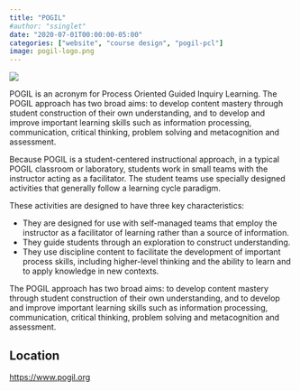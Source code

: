 ```yaml
---
title: "POGIL"
#author: "ssinglet"
date: "2020-07-01T00:00:00-05:00"
categories: ["website", "course design", "pogil-pcl"]
image: pogil-logo.png
---
```


![](pogil-logo.png){}

POGIL is an acronym for Process Oriented Guided Inquiry Learning. The POGIL approach has two broad aims: to develop content mastery through student construction of their own understanding, and to develop and improve important learning skills such as information processing, communication, critical thinking, problem solving and metacognition and assessment.

Because POGIL is a student-centered instructional approach, in a typical POGIL classroom or laboratory, students work in small teams with the instructor acting as a facilitator. The student teams use specially designed activities that generally follow a learning cycle paradigm.

These activities are designed to have three key characteristics:

-   They are designed for use with self-managed teams that employ the instructor as a facilitator of learning rather than a source of information.
-   They guide students through an exploration to construct understanding.
-   They use discipline content to facilitate the development of important process skills, including higher-level thinking and the ability to learn and to apply knowledge in new contexts.

The POGIL approach has two broad aims: to develop content mastery through student construction of their own understanding, and to develop and improve important learning skills such as information processing, communication, critical thinking, problem solving and metacognition and assessment.


## Location {#location}

<https://www.pogil.org>
